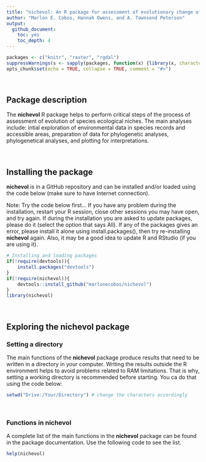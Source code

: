 ```yaml
---
title: "nichevol: An R package for assessment of evolutionary change of ecological niches"
author: "Marlon E. Cobos, Hannah Owens, and A. Townsend Peterson"
output:
  github_document:
    toc: yes
    toc_depth: 4
---
```


```r
packages <- c("knitr", "raster", "rgdal")
suppressWarnings(s <- sapply(packages, function(x) {library(x, character.only = T)}))
opts_chunk$set(echo = TRUE, collapse = TRUE, comment = "#>")
```

<br>

## Package description

The **nichevol** R package helps to perform critical steps of the process of assessment of evolution of species ecological niches. The main analyses include: intial exploration of environmental data in species records and accessible areas, preparation of data for phylogenetic analyses, phylogenetical analyses, and plotting for interpretations.

<br>

## Installing the package

**nichevol** is in a GitHub repository and can be installed and/or loaded using the code below (make sure to have Internet connection). 

Note: Try the code below first... If you have any problem during the installation, restart your R session, close other sessions you may have open, and try again. If during the installation you are asked to update packages, please do it (select the option that says All). If any of the packages gives an error, please install it alone using install.packages(), then try re-installing **nichevol** again. Also, it may be a good idea to update R and RStudio (if you are using it).

```r
# Installing and loading packages
if(!require(devtools)){
    install.packages("devtools")
}
if(!require(nichevol)){
    devtools::install_github("marlonecobos/nichevol")
}
library(nichevol)
```

<br>

## Exploring the nichevol package

### Setting a directory

The main functions of the **nichevol** package produce results that need to be written in a directory in your computer. Writing the results outside the R environment helps to avoid problems related to RAM limitations. That is why, setting a working directory is recommended before starting. You ca do that using the code below:

```r
setwd("Drive:/Your/Directory") # change the characters accordingly
```

<br>

### Functions in nichevol

A complete list of the main functions in the **nichevol** package can be found in the package documentation. Use the following code to see the list.

```r
help(nichevol)
```

